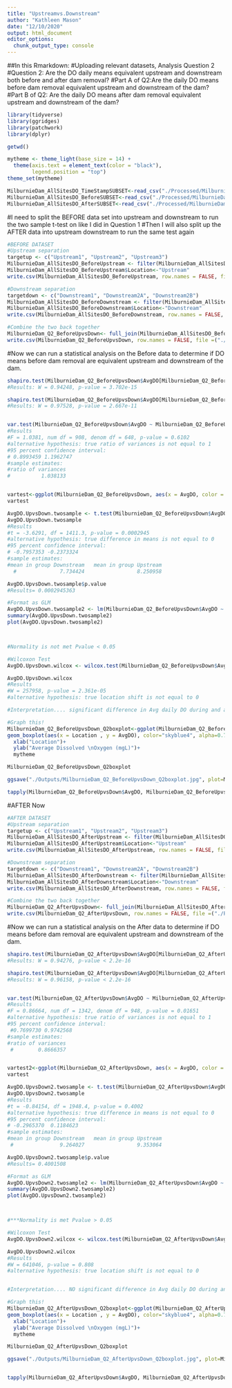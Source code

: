 ```yaml
---
title: "Upstreamvs.Downstream"
author: "Kathleen Mason"
date: "12/10/2020"
output: html_document
editor_options: 
  chunk_output_type: console
---
```


##In this Rmarkdown:
#Uploading relevant datasets, Analysis Question 2
#Question 2: Are the DO daily means equivalent upstream and downstream both before and after dam removal?
#Part A of Q2:Are the daily DO means before dam removal equivalent upstream and downstream of the dam?
#Part B of Q2: Are the daily DO means after dam removal equivalent upstream and downstream of the dam?



```r

library(tidyverse)
library(ggridges)
library(patchwork)
library(dplyr)

getwd()

mytheme <- theme_light(base_size = 14) +
  theme(axis.text = element_text(color = "black"), 
        legend.position = "top")
theme_set(mytheme)

MilburnieDam_AllSitesDO_TimeStampSUBSET<-read_csv("./Processed/MilburnieDam_AllSitesDO_TimeStampSUBSET_processed.csv")
MilburnieDam_AllSitesDO_BeforeSUBSET<-read_csv("./Processed/MilburnieDam_AllSitesDO_AfterSUBSET_processed.csv")
MilburnieDam_AllSitesDO_AfterSUBSET<-read_csv("./Processed/MilburnieDam_AllSitesDO_BeforeSUBSET_processed.csv")


```

#I need to split the BEFORE data set into upstream and downstream to run the two sample t-test on like I did in Question 1
#Then I will also split up the AFTER data into upstream downstream to run the same test again
```r

#BEFORE DATASET
#Upstream separation
targetup <- c("Upstream1", "Upstream2", "Upstream3")
MilburnieDam_AllSitesDO_BeforeUpstream <- filter(MilburnieDam_AllSitesDO_BeforeSUBSET, Site %in% targetup)
MilburnieDam_AllSitesDO_BeforeUpstream$Location<-"Upstream"
write.csv(MilburnieDam_AllSitesDO_BeforeUpstream, row.names = FALSE, file =("./Processed/MilburnieDam_AllSitesDO_BeforeUpstream_processed.csv"))

#Downstream separation
targetdown <- c("Downstream1", "Downstream2A", "Downstream2B")
MilburnieDam_AllSitesDO_BeforeDownstream <- filter(MilburnieDam_AllSitesDO_BeforeSUBSET, Site %in% targetdown)
MilburnieDam_AllSitesDO_BeforeDownstream$Location<-"Downstream"
write.csv(MilburnieDam_AllSitesDO_BeforeDownstream, row.names = FALSE, file =("./Processed/MilburnieDam_AllSitesDO_BeforeDownstream_processed.csv"))

#Combine the two back together
MilburnieDam_Q2_BeforeUpvsDown<- full_join(MilburnieDam_AllSitesDO_BeforeDownstream, MilburnieDam_AllSitesDO_BeforeUpstream)
write.csv(MilburnieDam_Q2_BeforeUpvsDown, row.names = FALSE, file =("./Processed/MilburnieDam_Q2_BeforeUpvsDown_processed.csv"))


```

#Now we can run a statistical analysis on the Before data to determine if DO means before dam removal are equivalent upstream and downstream of the dam.
```r

shapiro.test(MilburnieDam_Q2_BeforeUpvsDown$AvgDO[MilburnieDam_Q2_BeforeUpvsDown$Location == "Upstream"])
#Results: W = 0.94248, p-value = 3.702e-15

shapiro.test(MilburnieDam_Q2_BeforeUpvsDown$AvgDO[MilburnieDam_Q2_BeforeUpvsDown$Location == "Downstream"])
#Results: W = 0.97528, p-value = 2.667e-11


var.test(MilburnieDam_Q2_BeforeUpvsDown$AvgDO ~ MilburnieDam_Q2_BeforeUpvsDown$Location)
#Results
#F = 1.0381, num df = 908, denom df = 648, p-value = 0.6102
#alternative hypothesis: true ratio of variances is not equal to 1
#95 percent confidence interval:
# 0.8993459 1.1962747
#sample estimates:
#ratio of variances 
#          1.038133 


vartest<-ggplot(MilburnieDam_Q2_BeforeUpvsDown, aes(x = AvgDO, color = Location)) + geom_freqpoly()
vartest

AvgDO.UpvsDown.twosample <- t.test(MilburnieDam_Q2_BeforeUpvsDown$AvgDO ~ MilburnieDam_Q2_BeforeUpvsDown$Location) 
AvgDO.UpvsDown.twosample
#Results
#t = -3.6291, df = 1411.3, p-value = 0.0002945
#alternative hypothesis: true difference in means is not equal to 0
#95 percent confidence interval:
# -0.7957353 -0.2373324
#sample estimates:
#mean in group Downstream   mean in group Upstream 
  #              7.734424                 8.250958 

AvgDO.UpvsDown.twosample$p.value
#Results= 0.0002945363

#Format as GLM
AvgDO.UpvsDown.twosample2 <- lm(MilburnieDam_Q2_BeforeUpvsDown$AvgDO ~ MilburnieDam_Q2_BeforeUpvsDown$Location) 
summary(AvgDO.UpvsDown.twosample2)
plot(AvgDO.UpvsDown.twosample2)



#Normality is not met Pvalue < 0.05

#Wilcoxon Test
AvgDO.UpvsDown.wilcox <- wilcox.test(MilburnieDam_Q2_BeforeUpvsDown$AvgDO ~ MilburnieDam_Q2_BeforeUpvsDown$Location) 

AvgDO.UpvsDown.wilcox
#Results
#W = 257958, p-value = 2.361e-05
#alternative hypothesis: true location shift is not equal to 0

#Interpretation.... significant difference in Avg daily DO during and after the dam removal(p value<0.0001, Wilcoxon test, W=  257958)

#Graph this!
MilburnieDam_Q2_BeforeUpvsDown_Q2boxplot<-ggplot(MilburnieDam_Q2_BeforeUpvsDown) +
geom_boxplot(aes(x = Location , y = AvgDO), color="skyblue4", alpha=0.75)+
  xlab("Location")+
  ylab("Average Dissolved \nOxygen (mgL)")+
  mytheme

MilburnieDam_Q2_BeforeUpvsDown_Q2boxplot

ggsave("./Outputs/MilburnieDam_Q2_BeforeUpvsDown_Q2boxplot.jpg", plot=MilburnieDam_Q2_BeforeUpvsDown_Q2boxplot, width =10, height=6, units="in", dpi=300)

tapply(MilburnieDam_Q2_BeforeUpvsDown$AvgDO, MilburnieDam_Q2_BeforeUpvsDown$Location, summary)


```




#AFTER Now

```r
#AFTER DATASET
#Upstream separation
targetup <- c("Upstream1", "Upstream2", "Upstream3")
MilburnieDam_AllSitesDO_AfterUpstream <- filter(MilburnieDam_AllSitesDO_AfterSUBSET, Site %in% targetup)
MilburnieDam_AllSitesDO_AfterUpstream$Location<-"Upstream"
write.csv(MilburnieDam_AllSitesDO_AfterUpstream, row.names = FALSE, file =("./Processed/MilburnieDam_AllSitesDO_AfterUpstream_processed.csv"))

#Downstream separation
targetdown <- c("Downstream1", "Downstream2A", "Downstream2B")
MilburnieDam_AllSitesDO_AfterDownstream <- filter(MilburnieDam_AllSitesDO_AfterSUBSET, Site %in% targetdown)
MilburnieDam_AllSitesDO_AfterDownstream$Location<-"Downstream"
write.csv(MilburnieDam_AllSitesDO_AfterDownstream, row.names = FALSE, file =("./Processed/MilburnieDam_AllSitesDO_AfterDownstream_processed.csv"))

#Combine the two back together
MilburnieDam_Q2_AfterUpvsDown<- full_join(MilburnieDam_AllSitesDO_AfterDownstream, MilburnieDam_AllSitesDO_AfterUpstream)
write.csv(MilburnieDam_Q2_AfterUpvsDown, row.names = FALSE, file =("./Processed/MilburnieDam_Q2_AfterUpvsDown_processed.csv"))

```

#Now we can run a statistical analysis on the After data to determine if DO means before dam removal are equivalent upstream and downstream of the dam.
```r

shapiro.test(MilburnieDam_Q2_AfterUpvsDown$AvgDO[MilburnieDam_Q2_AfterUpvsDown$Location == "Upstream"])
#Results: W = 0.94276, p-value < 2.2e-16

shapiro.test(MilburnieDam_Q2_AfterUpvsDown$AvgDO[MilburnieDam_Q2_AfterUpvsDown$Location == "Downstream"])
#Results: W = 0.96158, p-value < 2.2e-16


var.test(MilburnieDam_Q2_AfterUpvsDown$AvgDO ~ MilburnieDam_Q2_AfterUpvsDown$Location)
#Results
#F = 0.86664, num df = 1342, denom df = 948, p-value = 0.01651
#alternative hypothesis: true ratio of variances is not equal to 1
#95 percent confidence interval:
 #0.7699730 0.9742568
#sample estimates:
#ratio of variances 
 #        0.8666357 


vartest2<-ggplot(MilburnieDam_Q2_AfterUpvsDown, aes(x = AvgDO, color = Location)) + geom_freqpoly()
vartest

AvgDO.UpvsDown2.twosample <- t.test(MilburnieDam_Q2_AfterUpvsDown$AvgDO ~ MilburnieDam_Q2_AfterUpvsDown$Location) 
AvgDO.UpvsDown2.twosample
#Results
#t = -0.84154, df = 1948.4, p-value = 0.4002
#alternative hypothesis: true difference in means is not equal to 0
#95 percent confidence interval:
# -0.2965370  0.1184623
#sample estimates:
#mean in group Downstream   mean in group Upstream 
 #               9.264027                 9.353064 

AvgDO.UpvsDown2.twosample$p.value
#Results= 0.4001508

#Format as GLM
AvgDO.UpvsDown2.twosample2 <- lm(MilburnieDam_Q2_AfterUpvsDown$AvgDO ~ MilburnieDam_Q2_AfterUpvsDown$Location) 
summary(AvgDO.UpvsDown2.twosample2)
plot(AvgDO.UpvsDown2.twosample2)



#***Normality is met Pvalue > 0.05

#Wilcoxon Test
AvgDO.UpvsDown2.wilcox <- wilcox.test(MilburnieDam_Q2_AfterUpvsDown$AvgDO ~ MilburnieDam_Q2_AfterUpvsDown$Location) 

AvgDO.UpvsDown2.wilcox
#Results
#W = 641046, p-value = 0.808
#alternative hypothesis: true location shift is not equal to 0


#Interpretation.... NO significant difference in Avg daily DO during and after the dam removal(p value>0.0001, Wilcoxon test, W= 641046)

#Graph this!
MilburnieDam_Q2_AfterUpvsDown_Q2boxplot<-ggplot(MilburnieDam_Q2_AfterUpvsDown) +
geom_boxplot(aes(x = Location , y = AvgDO), color="skyblue4", alpha=0.75)+
  xlab("Location")+
  ylab("Average Dissolved \nOxygen (mgL)")+
  mytheme

MilburnieDam_Q2_AfterUpvsDown_Q2boxplot

ggsave("./Outputs/MilburnieDam_Q2_AfterUpvsDown_Q2boxplot.jpg", plot=MilburnieDam_Q2_AfterUpvsDown_Q2boxplot, width =10, height=6, units="in", dpi=300)


tapply(MilburnieDam_Q2_AfterUpvsDown$AvgDO, MilburnieDam_Q2_AfterUpvsDown$Location, summary)

```

